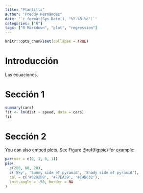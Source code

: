 ```yaml
---
title: "Plantilla"
author: "Freddy Hernández"
date: '`r format(Sys.Date(), "%Y-%B-%d")`'
categories: ["R"]
tags: ["R Markdown", "plot", "regression"]
---
```


```r
knitr::opts_chunk$set(collapse = TRUE)
```

# Introducción

Las ecuaciones.

\begin{align*} 
y_i &\sim N(\mu_i, \sigma^2) \\ 
\mu_i &= 59 + 1 x_i \\
\sigma &= 1 \\
x &\sim Uniforme[1, 9]
\end{align*}

# Sección 1

```r
summary(cars)
fit <- lm(dist ~ speed, data = cars)
fit
```

# Sección 2

You can also embed plots. See Figure \@ref(fig:pie) for example:

```r
par(mar = c(0, 1, 0, 1))
pie(
  c(280, 60, 20),
  c('Sky', 'Sunny side of pyramid', 'Shady side of pyramid'),
  col = c('#0292D8', '#F7EA39', '#C4B632'),
  init.angle = -50, border = NA
)
```
